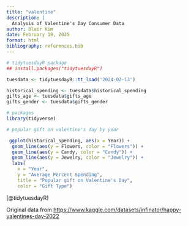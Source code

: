 ```yaml
---
title: "valentine"
description: |
  Analysis of Valentine's Day Consumer Data
author: Blair Kim
date: February 19, 2025
format: html
bibliography: references.bib
---
```


```r
# tidytuesdayR package 
## install.packages("tidytuesdayR")

tuesdata <- tidytuesdayR::tt_load('2024-02-13')

historical_spending <- tuesdata$historical_spending
gifts_age <- tuesdata$gifts_age
gifts_gender <- tuesdata$gifts_gender

```

```r
# packages
library(tidyverse)
```

```r
# popular gift on valentine's day by year 

 ggplot(historical_spending, aes(x = Year)) +
  geom_line(aes(y = Flowers, color = "Flowers")) +
  geom_line(aes(y = Candy, color = "Candy")) +
  geom_line(aes(y = Jewelry, color = "Jewelry")) +
  labs(
    x = "Year",
    y = "Average Percent Spending",
    title = "Popular gift on Valentine's Day",
    color = "Gift Type")

```

[@tidytuesdayR]

::: {.callout-note icon="false"}
Original data from <https://www.kaggle.com/datasets/infinator/happy-valentines-day-2022>
:::
